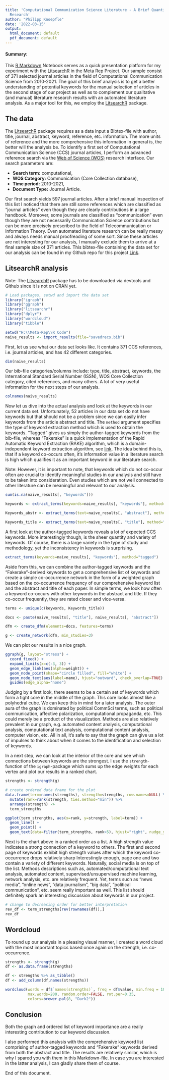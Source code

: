 ---
title: 'Computational Communication Science Literature - A Brief Quantitative Literature
  Research'
author: "Philipp Knoepfle"
date: '2022-03-15'
output:
  html_document: default
  pdf_document: default
---


#### Summary:

This [R Markdown](http://rmarkdown.rstudio.com) Notebook serves as a quick presentation platform for my experiment with the [LitsearchR](https://elizagrames.github.io/litsearchr/) in the Meta Rep Project. Our sample consist of 371 selected journal articles in the field of Computational Communication Science from 2010-2021. The goal of this brief analysis is to get a better understanding of potential keywords for the manual selection of articles in the second stage of our project as well as to complement our qualitative (and manual) literature research results with an automated literature analysis. As a major tool for this, we employ the [LitsearchR](https://elizagrames.github.io/litsearchr/) package.

## The data

The [LitsearchR](https://elizagrames.github.io/litsearchr/) package requires as a data input a Bibtex-file with author, title, journal, abstract, keyword, reference, etc. information. The more units of reference and the more comprehensive this information in general is, the better will the analysis be. To identify a first set of Computational Communication Science (CCS) journal articles, I perform an advanced reference search via the [Web of Science (WOS)](https://www.webofscience.com/wos/woscc/basic-search) research interface. Our search parameters are: 

* **Search term:** computational, 
* **WOS Category:** Communication (Core Collection database), 
* **Time period:** 2010-2021, 
* **Document Type:** Journal Article. 

Our first search yields 597 journal articles. After a brief manual inspection of this list I noticed that there are still some references which are classified as "journal articles" even though they are clearly contributions in a large handbook. Moreover, some journals are classified as "communication" even though they are not necessarily Communication Science contributions but can be more precisely prescribed to the field of Telecommunication or Information Theory. Even automated literature research can be really messy and always needs manual proofreading of some sort. Since these articles are not interesting for our analysis, I manually exclude them to arrive at a final sample size of 371 articles. This bibtex-file containing the data set for our analysis can be found in my Github repo for this project [Link](https://github.com/Phildizzle/CCSLitSearchR/blob/main/savedrecs.bib).

## LitsearchR analysis

Note: The [LitsearchR](https://elizagrames.github.io/litsearchr/) package has to be downloaded via devtools and Github since it is not on CRAN yet.

```{r, message = FALSE, results = "hide", warning = FALSE}
# Load packages, setwd and import the data set
library("igraph")
library("ggraph")
library("litsearchr")
library("dplyr")
library("wordcloud")
library("tibble")

setwd("H:\\Meta-Rep\\R Code")
naive_results <- import_results(file="savedrecs.bib")
```

First, let us see what our data set looks like. It contains 371 CCS references, i.e. journal articles, and has 42 different categories.

```{r}
dim(naive_results)
```

Our bib-file categories/columns include: type, title, abstract, keywords, the International Standard Serial Number (ISSN), WOS Core Collection category, cited references, and many others. A lot of very useful information for the next steps of our analysis.

```{r}
colnames(naive_results)
```

Now let us dive into the actual analysis and look at the keywords in our current data set. Unfortunately, 52 articles in our data set do not have keywords but that should not be a problem since we can easily infer keywords from the article abstract and title. The `method` argument specifies the type of keyword extraction method which is used to obtain the keywords. "Tagged" gives us simply the author-tagged keywords from the bib-file, whereas "Fakerake" is a quick implementation of the Rapid Automatic Keyword Extraction (RAKE) algorithm, which is a domain-independent keyword extraction algorithm, see [link](https://citeseerx.ist.psu.edu/viewdoc/download?doi=10.1.1.657.8134&rep=rep1&type=pdf). The idea behind this is, that if a keyword co-occurs often, it's information value in a literature search is high which qualifies it as an important keyword in our literature search. 

Note: However, it is important to note, that keywords which do not co-occur often are crucial to identify meaningful studies in our analysis and still have to be taken into consideration. Even studies which are not well connected to other literature can be meaningful and relevant to our analysis. 

```{r}
sum(is.na(naive_results[, "keywords"]))

keywords <- extract_terms(keywords=naive_results[, "keywords"], method="tagged")

Keywords_abstr <- extract_terms(text=naive_results[, "abstract"], method="fakerake", min_freq=3, min_n=2)

Keywords_title <- extract_terms(text=naive_results[, "title"], method="fakerake", min_freq=3, min_n=2)

```

A first look at the author-tagged keywords reveals a lot of expected CCS keywords. More interestingly though, is the sheer quantity and variety of keywords. Of course, there is a large variety in the type of study and methodology, yet the inconsistency in keywords is surprising.

```{r}
extract_terms(keywords=naive_results[, "keywords"], method="tagged")
```

Aside from this, we can combine the author-tagged keywords and the "Fakerake"-derived keywords to get a comprehensive list of keywords and create a simple co-occurrence network in the form of a weighted graph based on the co-occurrence frequency of our comprehensive keyword list and the abstract and title of each paper. In simple terms, we look how often a keyword co-occurs with other keywords in the abstract and title. If they co-occur frequently, they are rated closer and vice-versa. 

```{r}
terms <- unique(c(keywords, Keywords_title))

docs <- paste(naive_results[, "title"], naive_results[, "abstract"])

dfm <- create_dfm(elements=docs, features=terms)

g <- create_network(dfm, min_studies=3)
```

We can plot our results in a nice graph.

```{r}
ggraph(g, layout="stress") +
  coord_fixed() +
  expand_limits(x=c(-3, 3)) +
  geom_edge_link(aes(alpha=weight)) +
  geom_node_point(shape="circle filled", fill="white") +
  geom_node_text(aes(label=name), hjust="outward", check_overlap=TRUE) +
  guides(edge_alpha="none")
```

Judging by a first look, there seems to be a certain set of keywords which form a tight core in the middle of the graph. This core looks almost like a polyhedral cube. We can keep this in mind for a later analysis. The outer aura of the graph is dominated by political CommSci terms, such as political communication, affective polarization, computational propaganda, etc. This could merely be a product of the visualization. Methods are also relatively prevalent in our graph, e.g. automated content analysis, computational analysis, computational text analysis, computational content analysis, computer vision, etc. All in all, it's safe to say that the graph can give us a lot of impulses to think about when it comes to the identification and selection of keywords.

In a next step, we can look at the interior of the core and see which connections between keywords are the strongest. I use the  `strength`-function of the `igraph`-package which sums up the edge weights for each vertex and plot our results in a ranked chart.

```{r}
strengths <- strength(g)

# create ordered data frame for the plot
data.frame(term=names(strengths), strength=strengths, row.names=NULL) %>%
  mutate(rank=rank(strength, ties.method="min")) %>%
  arrange(strength) ->
  term_strengths

ggplot(term_strengths, aes(x=rank, y=strength, label=term)) +
  geom_line() +
  geom_point() +
  geom_text(data=filter(term_strengths, rank>5), hjust="right", nudge_y=20, check_overlap=TRUE)
```

Next is the chart above in a ranked order as a list. A high strength value indicates a strong connection of a keyword to others. The first and second page of keywords exhibit high strength values after which the keyword co-occurrence drops relatively sharp Interestingly enough, page one and two contain a variety of different keywords. Naturally, social media is on top of the list. Methods descriptions such as, automated/computational text analysis, automated content, supervised/unsupervised machine learning, network analysis, etc. are relatively frequent. Yet, terms such as "news media", "online news", "data journalism", "big data", "political communication", etc. seem really important as well. This list should definitely spark an interesting discussion about keywords in our project.

```{r}
# change to decreasing order for better interpretation
rev_df <- term_strengths[rev(rownames(df)),]
rev_df 
```

## Wordcloud

To round up our analysis in a pleasing visual manner, I created a word cloud with the most important topics based once again on the strength, i.e. co-occurrence.

```{r, message = FALSE, warning = FALSE}
strengths <- strength(g)
df <- as.data.frame(strengths)

df <- strengths %>% as_tibble()
df <- add_column(df,names(strengths))

wordcloud(words = df$`names(strengths)`, freq = df$value, min.freq = 10,
          max.words=200, random.order=FALSE, rot.per=0.35,
          colors=brewer.pal(8, "Dark2"))
```

## Conclusion

Both the graph and ordered list of keyword importance are a really interesting contribution to our keyword discussion.

I also performed this analysis with the comprehensive keyword list comprising of author-tagged keywords and "Fakerake" keywords derived from both the abstract and title. The results are relatively similar, which is why I spared you with them in this Markdown-file. In case you are interested in the latter analysis, I can gladly share them of course.

End of this document.
